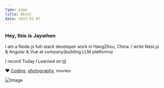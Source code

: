 ```yaml
---
type: page
title: About
date: 2023-01-07
---
```

### Hey, this is Jaywhen
I am a Node.js full-stack developer work in HangZhou, China. I write Nest.js & Angular & Vue at company(building LLM platforms)

I record Today I Learned on [til](https://til.jaywhen.com/)

❤️ [Coding](https://github.com/jaywhen), [photography](https://unsplash.com/@jaywhen), movies

![Image](../public/westlake.jpeg)
